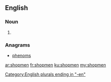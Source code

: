 ==English==

===Noun===
{{head|en|noun plural form}}

# {{plural of|shopman|lang=en}}

===Anagrams===
* [[phenoms#English|phenoms]]

[[Category:English plurals ending in "-en"]]

[[ar:shopmen]]
[[fr:shopmen]]
[[ku:shopmen]]
[[my:shopmen]]
